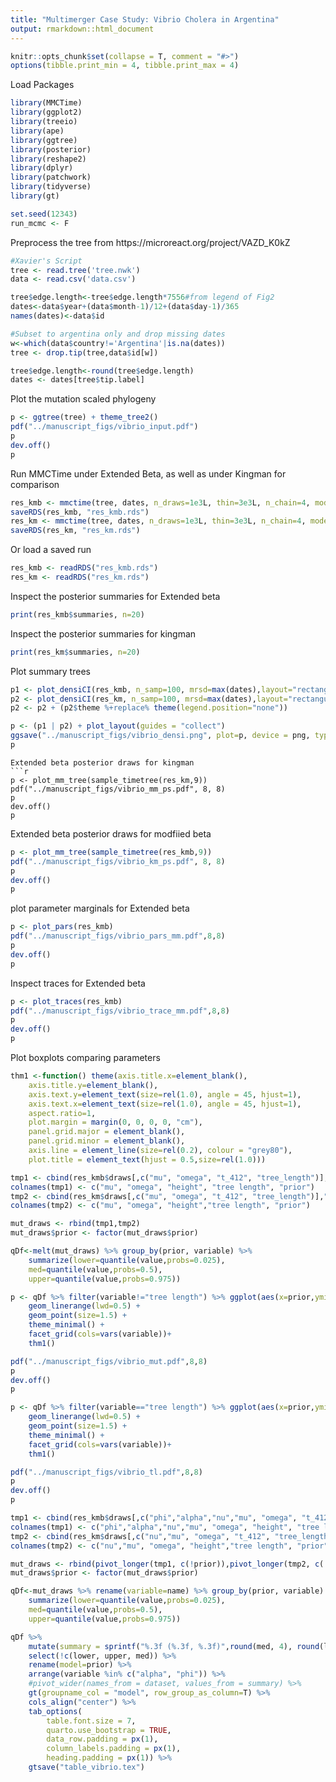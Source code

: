 ```yaml
---
title: "Multimerger Case Study: Vibrio Cholera in Argentina"
output: rmarkdown::html_document
---
```


```r
knitr::opts_chunk$set(collapse = T, comment = "#>")
options(tibble.print_min = 4, tibble.print_max = 4)
```

Load Packages
```r
library(MMCTime)
library(ggplot2)
library(treeio)
library(ape)
library(ggtree)
library(posterior)
library(reshape2)
library(dplyr)
library(patchwork)
library(tidyverse) 
library(gt)

set.seed(12343)
run_mcmc <- F
```

Preprocess the tree from https://microreact.org/project/VAZD_K0kZ 
```r
#Xavier's Script
tree <- read.tree('tree.nwk')
data <- read.csv('data.csv')

tree$edge.length<-tree$edge.length*7556#from legend of Fig2
dates<-data$year+(data$month-1)/12+(data$day-1)/365
names(dates)<-data$id

#Subset to argentina only and drop missing dates
w<-which(data$country!='Argentina'|is.na(dates))
tree <- drop.tip(tree,data$id[w])

tree$edge.length<-round(tree$edge.length)
dates <- dates[tree$tip.label]
```
Plot the mutation scaled phylogeny
```r
p <- ggtree(tree) + theme_tree2()
pdf("../manuscript_figs/vibrio_input.pdf")
p
dev.off()
p
```

Run MMCTime under Extended Beta, as well as under Kingman for comparison
```r
res_kmb <- mmctime(tree, dates, n_draws=1e3L, thin=3e3L, n_chain=4, model="km_beta", verbose=F, fix_root=T)
saveRDS(res_kmb, "res_kmb.rds")
res_km <- mmctime(tree, dates, n_draws=1e3L, thin=3e3L, n_chain=4, model="kingman", verbose=F, fix_root=T)
saveRDS(res_km, "res_km.rds")
```
Or load a saved run
```r
res_kmb <- readRDS("res_kmb.rds")
res_km <- readRDS("res_km.rds")
```

Inspect the posterior summaries for Extended beta
```r
print(res_kmb$summaries, n=20)
```
Inspect the posterior summaries for kingman
```r
print(res_km$summaries, n=20)
```
Plot summary trees
```r
p1 <- plot_densiCI(res_kmb, n_samp=100, mrsd=max(dates),layout="rectangular") + ggtitle("Extended Beta")
p2 <- plot_densiCI(res_km, n_samp=100, mrsd=max(dates),layout="rectangular") + ggtitle("Kingman")
p2 <- p2 + (p2$theme %+replace% theme(legend.position="none"))

p <- (p1 | p2) + plot_layout(guides = "collect")
ggsave("../manuscript_figs/vibrio_densi.png", plot=p, device = png, type="cairo", width=6, height=6, dpi=1000)
p
```
```
Extended beta posterior draws for kingman
```r
p <- plot_mm_tree(sample_timetree(res_km,9))
pdf("../manuscript_figs/vibrio_mm_ps.pdf", 8, 8)
p
dev.off()
p
```
Extended beta posterior draws for modfiied beta
```r
p <- plot_mm_tree(sample_timetree(res_kmb,9))
pdf("../manuscript_figs/vibrio_km_ps.pdf", 8, 8)
p
dev.off()
p
```
plot parameter marginals for Extended beta
```r
p <- plot_pars(res_kmb)
pdf("../manuscript_figs/vibrio_pars_mm.pdf",8,8)
p
dev.off()
p
```
Inspect traces for Extended beta
```r
p <- plot_traces(res_kmb)
pdf("../manuscript_figs/vibrio_trace_mm.pdf",8,8)
p
dev.off()
p
```
Plot boxplots comparing parameters
```r
thm1 <-function() theme(axis.title.x=element_blank(),
    axis.title.y=element_blank(),
    axis.text.y=element_text(size=rel(1.0), angle = 45, hjust=1),
    axis.text.x=element_text(size=rel(1.0), angle = 45, hjust=1),
    aspect.ratio=1,
    plot.margin = margin(0, 0, 0, 0, "cm"),
    panel.grid.major = element_blank(), 
    panel.grid.minor = element_blank(),
    axis.line = element_line(size=rel(0.2), colour = "grey80"),
    plot.title = element_text(hjust = 0.5,size=rel(1.0)))

tmp1 <- cbind(res_kmb$draws[,c("mu", "omega", "t_412", "tree_length")],"Extended Beta")
colnames(tmp1) <- c("mu", "omega", "height", "tree length", "prior")
tmp2 <- cbind(res_km$draws[,c("mu", "omega", "t_412", "tree_length")],"Kingman")
colnames(tmp2) <- c("mu", "omega", "height","tree length", "prior")

mut_draws <- rbind(tmp1,tmp2)
mut_draws$prior <- factor(mut_draws$prior)

qDf<-melt(mut_draws) %>% group_by(prior, variable) %>%
    summarize(lower=quantile(value,probs=0.025),
    med=quantile(value,probs=0.5),
    upper=quantile(value,probs=0.975))

p <- qDf %>% filter(variable!="tree length") %>% ggplot(aes(x=prior,ymin=lower, y=med, ymax=upper, color=prior)) + 
    geom_linerange(lwd=0.5) +
    geom_point(size=1.5) +
    theme_minimal() + 
    facet_grid(cols=vars(variable))+
    thm1()

pdf("../manuscript_figs/vibrio_mut.pdf",8,8)
p
dev.off()
p

p <- qDf %>% filter(variable=="tree length") %>% ggplot(aes(x=prior,ymin=lower, y=med, ymax=upper, color=prior)) + 
    geom_linerange(lwd=0.5) +
    geom_point(size=1.5) +
    theme_minimal() + 
    facet_grid(cols=vars(variable))+
    thm1()

pdf("../manuscript_figs/vibrio_tl.pdf",8,8)
p
dev.off()
p

```

```r
tmp1 <- cbind(res_kmb$draws[,c("phi","alpha","nu","mu", "omega", "t_412", "tree_length")],"Extended Beta")
colnames(tmp1) <- c("phi","alpha","nu","mu", "omega", "height", "tree length", "prior")
tmp2 <- cbind(res_km$draws[,c("nu","mu", "omega", "t_412", "tree_length")],"Kingman")
colnames(tmp2) <- c("nu","mu", "omega", "height","tree length", "prior")

mut_draws <- rbind(pivot_longer(tmp1, c(!prior)),pivot_longer(tmp2, c(!prior)))
mut_draws$prior <- factor(mut_draws$prior)

qDf<-mut_draws %>% rename(variable=name) %>% group_by(prior, variable) %>%
    summarize(lower=quantile(value,probs=0.025),
    med=quantile(value,probs=0.5),
    upper=quantile(value,probs=0.975))

qDf %>% 
    mutate(summary = sprintf("%.3f (%.3f, %.3f)",round(med, 4), round(lower,4), round(upper,4))) %>%
    select(!c(lower, upper, med)) %>%
    rename(model=prior) %>%
    arrange(variable %in% c("alpha", "phi")) %>%
    #pivot_wider(names_from = dataset, values_from = summary) %>%
    gt(groupname_col = "model", row_group_as_column=T) %>%
    cols_align("center") %>%
    tab_options(
        table.font.size = 7,
        quarto.use_bootstrap = TRUE,
        data_row.padding = px(1), 
        column_labels.padding = px(1), 
        heading.padding = px(1)) %>%
    gtsave("table_vibrio.tex")
```